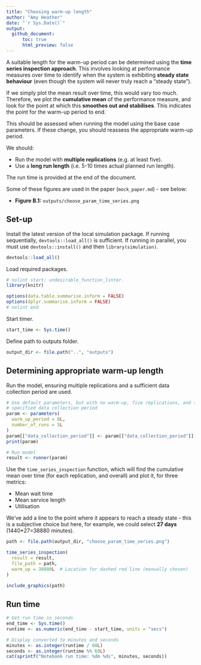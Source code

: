 ```yaml
---
title: "Choosing warm-up length"
author: "Amy Heather"
date: "`r Sys.Date()`"
output:
  github_document:
      toc: true
      html_preview: false
---
```


A suitable length for the warm-up period can be determined using the **time series inspection approach**. This involves looking at performance measures over time to identify when the system is exhibiting **steady state behaviour** (even though the system will never truly reach a "steady state").

If we simply plot the mean result over time, this would vary too much. Therefore, we plot the **cumulative mean** of the performance measure, and look for the point at which this **smoothes out and stabilises**. This indicates the point for the warm-up period to end.

This should be assessed when running the model using the base case parameters. If these change, you should reassess the appropriate warm-up period.

We should:

* Run the model with **multiple replications** (e.g. at least five).
* Use a **long run length** (i.e. 5-10 times actual planned run length).

The run time is provided at the end of the document.

Some of these figures are used in the paper (`mock_paper.md`) - see below:

* **Figure B.1:** `outputs/choose_param_time_series.png`

## Set-up

Install the latest version of the local simulation package. If running sequentially, `devtools::load_all()` is sufficient. If running in parallel, you must use `devtools::install()` and then `library(simulation)`.

```r
devtools::load_all()
```

Load required packages.

```r
# nolint start: undesirable_function_linter.
library(knitr)

options(data.table.summarise.inform = FALSE)
options(dplyr.summarise.inform = FALSE)
# nolint end
```

Start timer.

```r
start_time <- Sys.time()
```

Define path to outputs folder.

```r
output_dir <- file.path("..", "outputs")
```

## Determining appropriate warm-up length

Run the model, ensuring multiple replications and a sufficient data collection period are used.

```r
# Use default parameters, but with no warm-up, five replications, and the
# specified data collection period
param <- parameters(
  warm_up_period = 0L,
  number_of_runs = 5L
)
param[["data_collection_period"]] <- param[["data_collection_period"]] * 10L
print(param)

# Run model
result <- runner(param)
```

Use the `time_series_inspection` function, which will find the cumulative mean over time (for each replication, and overall) and plot it, for three metrics:

* Mean wait time
* Mean service length
* Utilisation

We've add a line to the point where it appears to reach a steady state - this is a subjective choice but here, for example, we could select **27 days** (1440*27=38880 minutes).

```r
path <- file.path(output_dir, "choose_param_time_series.png")

time_series_inspection(
  result = result,
  file_path = path,
  warm_up = 38880L  # Location for dashed red line (manually chosen)
)
```

```r
include_graphics(path)
```

## Run time

```r
# Get run time in seconds
end_time <- Sys.time()
runtime <- as.numeric(end_time - start_time, units = "secs")

# Display converted to minutes and seconds
minutes <- as.integer(runtime / 60L)
seconds <- as.integer(runtime %% 60L)
cat(sprintf("Notebook run time: %dm %ds", minutes, seconds))
```
